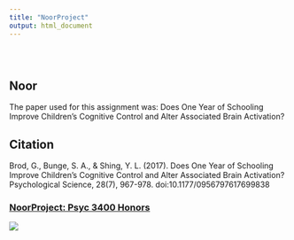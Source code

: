 ```yaml
---
title: "NoorProject"
output: html_document
---
```


<style type="text/css">
.title {
  display: none;
}

#getting-started img {
  margin-right: 10px;
}

</style>

<div class="row" style="padding-top: 30px;">
<div class="col-sm-6">

# **Noor**

The paper used for this assignment was: Does One Year of Schooling Improve Children's Cognitive Control and Alter Associated Brain Activation?

## Citation

Brod, G., Bunge, S. A., & Shing, Y. L. (2017). Does One Year of Schooling Improve Children’s Cognitive Control and Alter Associated Brain Activation? Psychological Science, 28(7), 967-978. doi:10.1177/0956797617699838

</div>
<div class="col-sm-6">

### [NoorProject: Psyc 3400 Honors](https://noorproject.github.io/NoorProject/)

<a href = "https://images-na.ssl-images-amazon.com/images/I/81CQvHAdPnL._SL1500_.jpg">
![](logo.png)

</a>
</div>
